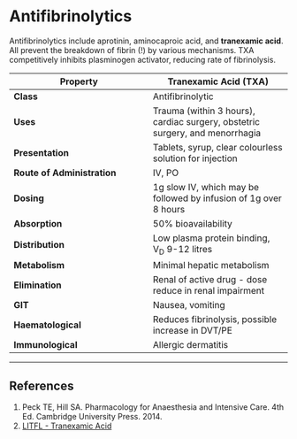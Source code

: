# Antifibrinolytics


Antifibrinolytics include aprotinin, aminocaproic acid, and **tranexamic acid**. All prevent the breakdown of fibrin (!) by various mechanisms. TXA competitively inhibits plasminogen activator, reducing rate of fibrinolysis.

|Property|Tranexamic Acid (TXA)|
|--|--|
|**Class**| Antifibrinolytic
|**Uses**|Trauma (within 3 hours), cardiac surgery, obstetric surgery, and menorrhagia
|**Presentation**| Tablets, syrup, clear colourless solution for injection
|**Route of Administration**|IV, PO
|**Dosing**| 1g slow IV, which may be followed by infusion of 1g over 8 hours
|**Absorption**|50% bioavailability
|**Distribution**|Low plasma protein binding, V~D~ 9-12 litres
|**Metabolism**| Minimal hepatic metabolism
|**Elimination**|Renal of active drug - dose reduce in renal impairment
|**GIT**|Nausea, vomiting
|**Haematological**|Reduces fibrinolysis, possible increase in DVT/PE
|**Immunological**|Allergic dermatitis

---
## References

1. Peck TE, Hill SA. Pharmacology for Anaesthesia and Intensive Care. 4th Ed. Cambridge University Press. 2014.\
2. [LITFL - Tranexamic Acid](https://lifeinthefastlane.com/ccc/tranexamic-acid/)
